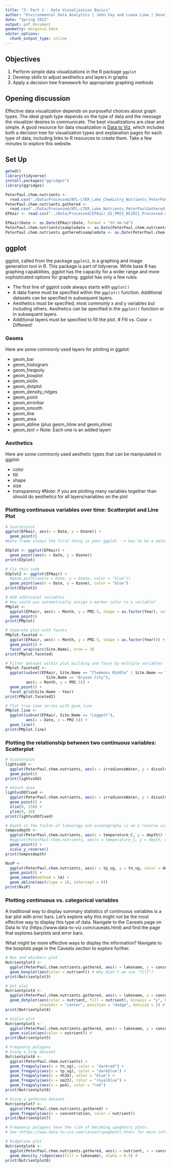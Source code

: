 ```yaml
---
title: "5: Part 1 - Data Visualization Basics"
author: "Environmental Data Analytics | John Fay and Luana Lima | Developed by Kateri Salk"
date: "Spring 2022"
output: pdf_document
geometry: margin=2.54cm
editor_options: 
  chunk_output_type: inline
---
```


## Objectives
1. Perform simple data visualizations in the R package `ggplot`
2. Develop skills to adjust aesthetics and layers in graphs
3. Apply a decision tree framework for appropriate graphing methods

## Opening discussion
Effective data visualization depends on purposeful choices about graph types. The ideal graph type depends on the type of data and the message the visualizer desires to communicate. The best visualizations are clear and simple. A good resource for data visualization is [Data to Viz](https://www.data-to-viz.com/), which includes both a decision tree for visualization types and explanation pages for each type of data, including links to R resources to create them. Take a few minutes to explore this website.

## Set Up

```r
getwd()
library(tidyverse)
install.packages("ggridges")
library(ggridges)

PeterPaul.chem.nutrients <- 
  read.csv("./Data/Processed/NTL-LTER_Lake_Chemistry_Nutrients_PeterPaul_Processed.csv", stringsAsFactors = TRUE)
PeterPaul.chem.nutrients.gathered <-
  read.csv("./Data/Processed/NTL-LTER_Lake_Nutrients_PeterPaulGathered_Processed.csv", stringsAsFactors = TRUE)
EPAair <- read.csv("../Data/Processed/EPAair_O3_PM25_NC2021_Processed.csv", stringsAsFactors = TRUE)

EPAair$Date <- as.Date(EPAair$Date, format = "%Y-%m-%d")
PeterPaul.chem.nutrients$sampledate <- as.Date(PeterPaul.chem.nutrients$sampledate, format = "%Y-%m-%d")
PeterPaul.chem.nutrients.gathered$sampledate <- as.Date(PeterPaul.chem.nutrients.gathered$sampledate, format = "%Y-%m-%d")

```

## ggplot

ggplot, called from the package `ggplot2`, is a graphing and image generation tool in R. This package is part of tidyverse. While base R has graphing capabilities, ggplot has the capacity for a wider range and more sophisticated options for graphing. 
ggplot has only a few rules: 

* The first line of ggplot code always starts with `ggplot()`
* A data frame must be specified within the `ggplot()` function. Additional datasets can be specified in subsequent layers.
* Aesthetics must be specified, most commonly x and y variables but including others. Aesthetics can be specified in the `ggplot()` function or in subsequent layers.
* Additional layers must be specified to fill the plot. 
# FIll vs. Color = Different! 

### Geoms

Here are some commonly used layers for plotting in ggplot: 

* geom_bar
* geom_histogram
* geom_freqpoly
* geom_boxplot
* geom_violin
* geom_dotplot
* geom_density_ridges
* geom_point
* geom_errorbar
* geom_smooth
* geom_line
* geom_area
* geom_abline (plus geom_hline and geom_vline)
* geom_text
> Note: Each one is an added layerr 

### Aesthetics
Here are some commonly used aesthetic types that can be manipulated in ggplot: 

* color
* fill
* shape
* size
* transparency
#Note: if you are plotting many variables together than should do aesthetics for all layers/variables on the plot

### Plotting continuous variables over time: Scatterplot and Line Plot

```r
# Scatterplot
ggplot(EPAair, aes(x = Date, y = Ozone)) + 
  geom_point()
#Data frame always the first thing in your ggplot --> has to be a dataframe for ggplot! 

O3plot <- ggplot(EPAair) +
  geom_point(aes(x = Date, y = Ozone))
print(O3plot)

# Fix this code
O3plot2 <- ggplot(EPAair) +
  #geom_point(aes(x = Date, y = Ozone, color = "blue"))
  geom_point(aes(x = Date, y = Ozone), color = "blue")
print(O3plot2)

# Add additional variables
# How could you automatically assign a marker color to a variable? 
PMplot <- 
  ggplot(EPAair, aes(x = Month, y = PM2.5, shape = as.factor(Year), color = Site.Name)) +
  geom_point()
print(PMplot)

# Separate plot with facets
PMplot.faceted <-
  ggplot(EPAair, aes(x = Month, y = PM2.5, shape = as.factor(Year))) +
  geom_point() +
  facet_wrap(vars(Site.Name), nrow = 3)
print(PMplot.faceted)

# Filter dataset within plot building and facet by multiple variables --> usually better to filter before but can use subset if needed
PMplot.faceted2 <- 
  ggplot(subset(EPAair, Site.Name == "Clemmons Middle" | Site.Name == "Leggett" |
                  Site.Name == "Bryson City"), 
         aes(x = Month, y = PM2.5)) + 
  geom_point() +
  facet_grid(Site.Name ~ Year) 
print(PMplot.faceted2)

# Plot true time series with geom_line
PMplot.line <- 
  ggplot(subset(EPAair, Site.Name == "Leggett"), 
         aes(x = Date, y = PM2.5)) +
  geom_line()
print(PMplot.line)


```


### Plotting the relationship between two continuous variables: Scatterplot

```r
# Scatterplot
lightvsDO <- 
  ggplot(PeterPaul.chem.nutrients, aes(x = irradianceWater, y = dissolvedOxygen)) +
  geom_point()
print(lightvsDO)

# Adjust axes
lightvsDOfixed <- 
  ggplot(PeterPaul.chem.nutrients, aes(x = irradianceWater, y = dissolvedOxygen)) +
  geom_point() +
  xlim(0, 250) +
  ylim(0, 20)
print(lightvsDOfixed)

# Depth in the fields of limnology and oceanography is on a reverse scale
tempvsdepth <- 
  ggplot(PeterPaul.chem.nutrients, aes(x = temperature_C, y = depth)) +
  #ggplot(PeterPaul.chem.nutrients, aes(x = temperature_C, y = depth, color = daynum)) +
  geom_point() +
  scale_y_reverse()
print(tempvsdepth)

NvsP <-
  ggplot(PeterPaul.chem.nutrients, aes(x = tp_ug, y = tn_ug, color = depth)) +
  geom_point() +
  geom_smooth(method = lm) +
  geom_abline(aes(slope = 16, intercept = 0))
print(NvsP)

```

### Plotting continuous vs. categorical variables
A traditional way to display summary statistics of continuous variables is a bar plot with error bars. Let's explore why this might not be the most effective way to display this type of data. Navigate to the Caveats page on Data to Viz (https://www.data-to-viz.com/caveats.html) and find the page that explores barplots and error bars. 

What might be more effective ways to display the information? Navigate to the boxplots page in the Caveats section to explore further.

```r
# Box and whiskers plot
Nutrientplot3 <-
  ggplot(PeterPaul.chem.nutrients.gathered, aes(x = lakename, y = concentration)) +
  geom_boxplot(aes(color = nutrient)) # Why didn't we use "fill"?
print(Nutrientplot3)

# Dot plot
Nutrientplot4 <-
  ggplot(PeterPaul.chem.nutrients.gathered, aes(x = lakename, y = concentration)) +
  geom_dotplot(aes(color = nutrient, fill = nutrient), binaxis = "y", binwidth = 1, 
               stackdir = "center", position = "dodge", dotsize = 2) #
print(Nutrientplot4)

# Violin plot
Nutrientplot5 <-
  ggplot(PeterPaul.chem.nutrients.gathered, aes(x = lakename, y = concentration)) +
  geom_violin(aes(color = nutrient)) #
print(Nutrientplot5)

# Frequency polygons
# Using a tidy dataset
Nutrientplot6 <-
  ggplot(PeterPaul.chem.nutrients) +
  geom_freqpoly(aes(x = tn_ug), color = "darkred") +
  geom_freqpoly(aes(x = tp_ug), color = "darkblue") +
  geom_freqpoly(aes(x = nh34), color = "blue") +
  geom_freqpoly(aes(x = no23), color = "royalblue") +
  geom_freqpoly(aes(x = po4), color = "red") 
print(Nutrientplot6)

# Using a gathered dataset
Nutrientplot7 <-   
  ggplot(PeterPaul.chem.nutrients.gathered) +
  geom_freqpoly(aes(x = concentration, color = nutrient))
print(Nutrientplot7)

# Frequency polygons have the risk of becoming spaghetti plots. 
# See <https://www.data-to-viz.com/caveat/spaghetti.html> for more info.

# Ridgeline plot
Nutrientplot6 <-
  ggplot(PeterPaul.chem.nutrients.gathered, aes(y = nutrient, x = concentration)) +
  geom_density_ridges(aes(fill = lakename), alpha = 0.5) #
print(Nutrientplot6)


```
